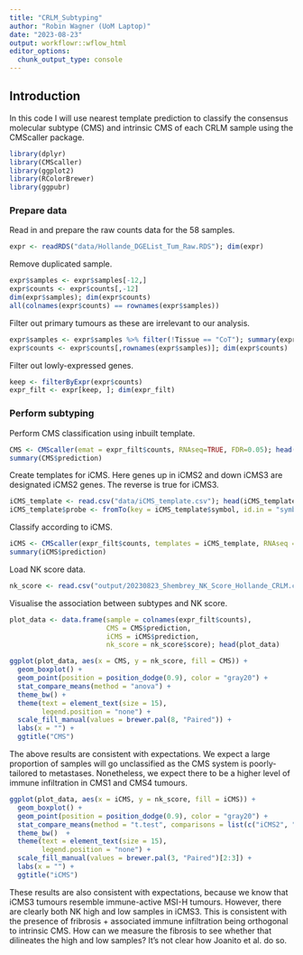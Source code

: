 ```yaml
---
title: "CRLM_Subtyping"
author: "Robin Wagner (UoM Laptop)"
date: "2023-08-23"
output: workflowr::wflow_html
editor_options:
  chunk_output_type: console
---
```


## Introduction

In this code I will use nearest template prediction to classify the consensus molecular subtype (CMS) and intrinsic CMS of each CRLM sample using the CMScaller package. 

```r

library(dplyr)
library(CMScaller)
library(ggplot2)
library(RColorBrewer)
library(ggpubr)

```

### Prepare data

Read in and prepare the raw counts data for the 58 samples. 

```r

expr <- readRDS("data/Hollande_DGEList_Tum_Raw.RDS"); dim(expr)

```

Remove duplicated sample. 

```r

expr$samples <- expr$samples[-12,]
expr$counts <- expr$counts[,-12]
dim(expr$samples); dim(expr$counts)
all(colnames(expr$counts) == rownames(expr$samples))

```

Filter out primary tumours as these are irrelevant to our analysis. 

```r

expr$samples <- expr$samples %>% filter(!Tissue == "CoT"); summary(expr$samples$Tissue)
expr$counts <- expr$counts[,rownames(expr$samples)]; dim(expr$counts)

```

Filter out lowly-expressed genes. 

```r

keep <- filterByExpr(expr$counts)
expr_filt <- expr[keep, ]; dim(expr_filt)

```

### Perform subtyping 

Perform CMS classification using inbuilt template. 

```r

CMS <- CMScaller(emat = expr_filt$counts, RNAseq=TRUE, FDR=0.05); head(CMS)
summary(CMS$prediction)

```

Create templates for iCMS. Here genes up in iCMS2 and down iCMS3 are designated iCMS2 genes. The reverse is true for iCMS3. 

```r

iCMS_template <- read.csv("data/iCMS_template.csv"); head(iCMS_template)
iCMS_template$probe <- fromTo(key = iCMS_template$symbol, id.in = "symbol", id.out = "entrez")

```

Classify according to iCMS. 

```r

iCMS <- CMScaller(expr_filt$counts, templates = iCMS_template, RNAseq = T, FDR = 0.05); head(iCMS)
summary(iCMS$prediction)

```

Load NK score data. 

```r

nk_score <- read.csv("output/20230823_Shembrey_NK_Score_Hollande_CRLM.csv", row.names = 1); head(nk_score)

```

Visualise the association between subtypes and NK score. 

```r

plot_data <- data.frame(sample = colnames(expr_filt$counts),
                        CMS = CMS$prediction,
                        iCMS = iCMS$prediction,
                        nk_score = nk_score$score); head(plot_data)

ggplot(plot_data, aes(x = CMS, y = nk_score, fill = CMS)) + 
  geom_boxplot() + 
  geom_point(position = position_dodge(0.9), color = "gray20") + 
  stat_compare_means(method = "anova") +
  theme_bw() +
  theme(text = element_text(size = 15),
        legend.position = "none") +
  scale_fill_manual(values = brewer.pal(8, "Paired")) +
  labs(x = "") +
  ggtitle("CMS")

```

The above results are consistent with expectations. We expect a large proportion of samples will go unclassified as the CMS system is poorly-tailored to metastases. Nonetheless, we expect there to be a higher level of immune infiltration in CMS1 and CMS4 tumours. 

```r

ggplot(plot_data, aes(x = iCMS, y = nk_score, fill = iCMS)) + 
  geom_boxplot() + 
  geom_point(position = position_dodge(0.9), color = "gray20") + 
  stat_compare_means(method = "t.test", comparisons = list(c("iCMS2", "iCMS3"))) +
  theme_bw()  +
  theme(text = element_text(size = 15),
        legend.position = "none") +
  scale_fill_manual(values = brewer.pal(3, "Paired")[2:3]) +
  labs(x = "") +
  ggtitle("iCMS")

```

These results are also consistent with expectations, because we know that iCMS3 tumours resemble immune-active MSI-H tumours. However, there are clearly both NK high and low samples in iCMS3. This is consistent with the presence of fribrosis + associated immune infiltration being orthogonal to intrinsic CMS. How can we measure the fibrosis to see whether that dilineates the high and low samples? It's not clear how Joanito et al. do so. 

